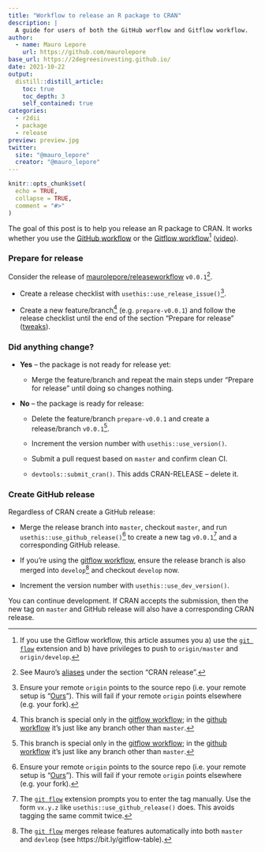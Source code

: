 ```yaml
---
title: "Workflow to release an R package to CRAN"
description: |
  A guide for users of both the GitHub worflow and Gitflow workflow.
author:
  - name: Mauro Lepore
    url: https://github.com/maurolepore
base_url: https://2degreesinvesting.github.io/
date: 2021-10-22
output: 
  distill::distill_article:
    toc: true
    toc_depth: 3
    self_contained: true
categories:
  - r2dii
  - package
  - release
preview: preview.jpg
twitter:
  site: "@mauro_lepore"
  creator: "@mauro_lepore"
---
```


```r
knitr::opts_chunk$set(
  echo = TRUE,
  collapse = TRUE,
  comment = "#>"
)
```

The goal of this post is to help you release an R package to CRAN. It works
whether you use the [GitHub
workflow](https://guides.github.com/introduction/flow/) or the [Gitflow
workflow](https://nvie.com/posts/a-successful-git-branching-model/)[^6]
([video](https://youtu.be/3glCxjn7xnU)).

[^6]: If you use the Gitflow workflow, this article assumes you a) use the [`git
flow`](https://github.com/nvie/gitflow) extension and b) have privileges to push
to `origin/master` and `origin/develop`.

### Prepare for release

Consider the release of
[maurolepore/releaseworkflow](https://github.com/maurolepore/releaseworkflow)
`v0.0.1`[^1].

[^1]: See Mauro's
[aliases](https://github.com/maurolepore/dotfiles/blob/master/aliases.zsh) under
the section "CRAN release".

* Create a release checklist with `usethis::use_release_issue()`[^2].

[^2]: Ensure your remote `origin` points to the source repo (i.e. your remote setup is "[Ours](https://happygitwithr.com/common-remote-setups.html)"). This will fail if your remote `origin` points elsewhere (e.g. your fork).

* Create a new feature/branch[^3] (e.g. `prepare-v0.0.1`) and follow the release
checklist until the end of the section "Prepare for release"
([tweaks](https://github.com/2DegreesInvesting/resources/issues/198)).

[^3]: This branch is special only in the [gitflow
workflow](https://nvie.com/posts/a-successful-git-branching-model/); in the
[github workflow](https://guides.github.com/introduction/flow/) it's just like
any branch other than `master`.

### Did anything change?

* **Yes** -- the package is not ready for release yet:

    * Merge the feature/branch and repeat the main steps under "Prepare for
    release" until doing so changes nothing.

* **No** -- the package is ready for release: 

    *  Delete the feature/branch `prepare-v0.0.1` and create a release/branch
    `v0.0.1`[^3].
    
    *  Increment the version number with `usethis::use_version()`.
    
    *  Submit a pull request based on `master` and confirm clean CI.
    
    * `devtools::submit_cran()`. This adds CRAN-RELEASE -- delete it.

### Create GitHub release

Regardless of CRAN create a GitHub release:

* Merge the release branch into `master`, checkout `master`, and run
`usethis::use_github_release()`[^2] to create a new tag `v0.0.1`[^4] and a
corresponding GitHub release.

[^4]: The [`git flow`](https://github.com/nvie/gitflow) extension prompts you to
enter the tag manually. Use the form `vx.y.z` like
`usethis::use_github_release()` does. This avoids tagging the same commit twice.

* If you're using the [gitflow
workflow](https://nvie.com/posts/a-successful-git-branching-model/), ensure the
release branch is also merged into `develop`[^5] and checkout `develop` now.

[^5]: The [`git flow`](https://github.com/nvie/gitflow) merges release features
automatically into both `master` and `devleop` (see
https://bit.ly/gitflow-table).

* Increment the version number with `usethis::use_dev_version()`.

You can continue development. If CRAN accepts the submission, then the new tag
on `master` and GitHub release will also have a corresponding CRAN release.